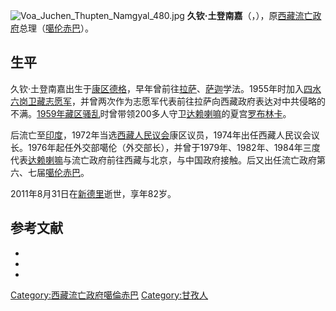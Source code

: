 [[File:Voa_Juchen_Thupten_Namgyal_480.jpg|thumb]]
'''久钦·土登南嘉'''（{{bo|z=འཇུ་ཆེན་ཐུབ་བསྟན་རྣམ་རྒྱལ་|w='ju chen thub bstan rnam rgyal|p=Juchen Thupten Namgyal}}，{{bd|1929年||2011年|8月31日|catIdx=Juchen, Thupten Namgya}}），原[[西藏流亡政府|西藏流亡政府]]总理（[[噶伦赤巴|噶伦赤巴]]）。

==生平==
久钦·土登南嘉出生于[[康区|康区]][[德格|德格]]，早年曾前往[[拉萨|拉萨]]、[[萨迦|萨迦]]学法。1955年时加入[[四水六岗卫藏志愿军|四水六岗卫藏志愿军]]，并曾两次作为志愿军代表前往拉萨向西藏政府表达对中共侵略的不满。[[1959年藏区骚乱|1959年藏区骚乱]]时曾带领200多人守卫[[达赖喇嘛|达赖喇嘛]]的夏宫[[罗布林卡|罗布林卡]]。

后流亡至[[印度|印度]]，1972年当选[[西藏人民议会|西藏人民议会]]康区议员，1974年出任西藏人民议会议长。1976年起任外交部噶伦（外交部长），并曾于1979年、1982年、1984年三度代表[[第十四世达赖喇嘛·丹增嘉措|达赖喇嘛]]与流亡政府前往西藏与北京，与中国政府接触。后又出任流亡政府第六、七届[[噶伦赤巴|噶伦赤巴]]。

2011年8月31日在[[新德里|新德里]]逝世，享年82岁。

==参考文献==
{{ReflistH}}
* {{cite web|url=http://www.thetibetpost.com/zh/news/exile/1977-obituary-former-kalon-tripa-juchen-thupten-namgyal-|title=前噶倫赤巴久欽．土登南嘉訃告|publisher=國際西藏郵報|date=2011-09-01|access-date=2011-11-19|archive-date=2016-03-29|archive-url=https://web.archive.org/web/20160329163207/http://thetibetpost.com/zh/news/exile/1977-obituary-former-kalon-tripa-juchen-thupten-namgyal-}}
* {{cite web|url=http://www.vot.org/?p=565|title=前西藏流亡政府首席部长土登南嘉过世|publisher=西藏之声|date=2011-09-01|access-date=2011-11-19|archive-date=2014-01-07|archive-url=https://web.archive.org/web/20140107193540/http://www.vot.org/?p=565}}
* {{cite web|url=http://www.liaowangxizang.net/drupal-6.3/en/content/%E5%89%8D%E5%99%B6%E4%BC%A6%E8%B5%A4%E5%B7%B4%E4%B9%85%E8%BF%81%E5%9B%BE%E7%99%BB%E6%9C%97%E6%9D%B0%E4%B8%8D%E5%B9%B8%E9%80%9D%E4%B8%96|title=前噶伦赤巴久迁图登朗杰不幸逝世|publisher=瞭望西藏|date=2011-09-01|deadurl=yes|archiveurl=https://web.archive.org/web/20120303214232/http://www.liaowangxizang.net/drupal-6.3/en/content/%E5%89%8D%E5%99%B6%E4%BC%A6%E8%B5%A4%E5%B7%B4%E4%B9%85%E8%BF%81%E5%9B%BE%E7%99%BB%E6%9C%97%E6%9D%B0%E4%B8%8D%E5%B9%B8%E9%80%9D%E4%B8%96|archivedate=2012-03-03|accessdate=2011-11-19}}
{{ReflistF}}

{{DEFAULTSORT:Juchen, Thupten Namgya}}
[[Category:西藏流亡政府噶倫赤巴|Category:西藏流亡政府噶倫赤巴]]
[[Category:甘孜人|Category:甘孜人]]